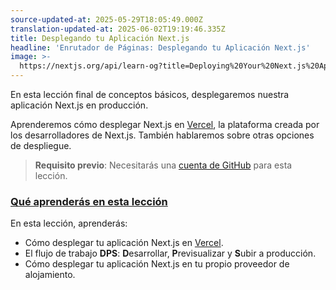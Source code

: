 ```yaml
---
source-updated-at: 2025-05-29T18:05:49.000Z
translation-updated-at: 2025-06-02T19:19:46.335Z
title: Desplegando tu Aplicación Next.js
headline: 'Enrutador de Páginas: Desplegando tu Aplicación Next.js'
image: >-
  https://nextjs.org/api/learn-og?title=Deploying%20Your%20Next.js%20App&amp;chapter=41
---
```


En esta lección final de conceptos básicos, desplegaremos nuestra aplicación Next.js en producción.

Aprenderemos cómo desplegar Next.js en [Vercel](https://vercel.com), la plataforma creada por los desarrolladores de Next.js. También hablaremos sobre otras opciones de despliegue.

> **Requisito previo**: Necesitarás una [cuenta de GitHub](https://github.com/) para esta lección.

### [Qué aprenderás en esta lección](#what-youll-learn-in-this-lesson)

En esta lección, aprenderás:

*   Cómo desplegar tu aplicación Next.js en [Vercel](https://vercel.com).
*   El flujo de trabajo **DPS**: **D**esarrollar, **P**revisualizar y **S**ubir a producción.
*   Cómo desplegar tu aplicación Next.js en tu propio proveedor de alojamiento.